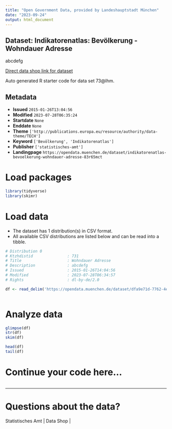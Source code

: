 ```yaml
---
title: "Open Government Data, provided by Landeshauptstadt München"
date: "2023-09-24"
output: html_document
---
```


## Dataset: Indikatorenatlas: Bevölkerung - Wohndauer Adresse

abcdefg

[Direct data shop link for dataset](https://opendata.muenchen.de/dataset/73@lhm)

Auto generated R starter code for data set 73@lhm.

## Metadata

- **Issued** `2015-01-26T13:04:56`
- **Modified** `2023-07-28T06:35:24`
- **Startdate** `None`
- **Enddate** `None`
- **Theme** `['http://publications.europa.eu/resource/authority/data-theme/TECH']`
- **Keyword** `['Bevölkerung', 'Indikatorenatlas']`
- **Publisher** `['statistisches-amt']`
- **Landingpage** `https://opendata.muenchen.de/dataset/indikatorenatlas-bevoelkerung-wohndauer-adresse-83r65mct`


# Load packages

```r

library(tidyverse)
library(skimr)

```

# Load data

-   The dataset has 1 distribution(s) in CSV format.
-   All available CSV distributions are listed below and can be read into a tibble.

```r

# Distribution 0
# Ktzhdistid               : 731
# Title                    : Wohndauer Adresse
# Description              : abcdefg
# Issued                   : 2015-01-26T14:04:56
# Modified                 : 2023-07-28T06:34:57
# Rights                   : dl-by-de/2.0

df <- read_delim('https://opendata.muenchen.de/dataset/dfa9e71d-7762-4edf-9ca5-189855affd3c/resource/0ae188ae-de93-4b6a-9ce5-fa8066ddc143/download/indikat_bevoelkerung_wohndauer_adresse_240723.csv')



```

# Analyze data

```r

glimpse(df)
str(df)
skim(df)

head(df)
tail(df)

```

# Continue your code here...

```r

```

------------------------------------------------------------------------

# Questions about the data?

Statistisches Amt | Data Shop | 

